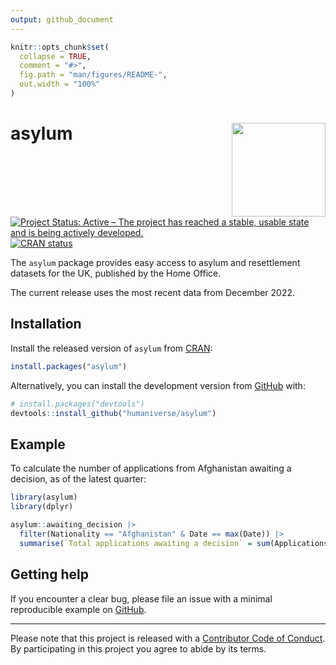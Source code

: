 ```yaml
---
output: github_document
---
```


<!-- README.md is generated from README.Rmd. Please edit that file -->

```r
knitr::opts_chunk$set(
  collapse = TRUE,
  comment = "#>",
  fig.path = "man/figures/README-",
  out.width = "100%"
)
```

# asylum <img src='man/figures/logo.png' align="right" height="150" /></a>

<!-- badges: start -->
[![Project Status: Active – The project has reached a stable, usable state and is being actively developed.](https://www.repostatus.org/badges/latest/active.svg)](https://www.repostatus.org/#active)
[![CRAN status](https://www.r-pkg.org/badges/version/asylum)](https://cran.r-project.org/package=asylum)
<!-- badges: end -->

The `asylum` package provides easy access to asylum and resettlement datasets for the UK, published by the Home Office.

The current release uses the most recent data from December 2022.

## Installation

Install the released version of `asylum` from [CRAN](https://cran.r-project.org/package=asylum):

``` r
install.packages("asylum")
```

Alternatively, you can install the development version from [GitHub](https://github.com/) with:

``` r
# install.packages("devtools")
devtools::install_github("humaniverse/asylum")
```

## Example

To calculate the number of applications from Afghanistan awaiting a decision, as of the latest quarter:

```r
library(asylum)
library(dplyr)

asylum::awaiting_decision |> 
  filter(Nationality == "Afghanistan" & Date == max(Date)) |> 
  summarise(`Total applications awaiting a decision` = sum(Applications))
```

## Getting help

If you encounter a clear bug, please file an issue with a minimal
reproducible example on
[GitHub](https://github.com/humaniverse/asylum/issues).

------------------------------------------------------------------------

Please note that this project is released with a [Contributor Code of
Conduct](https://www.contributor-covenant.org/version/2/0/code_of_conduct/).
By participating in this project you agree to abide by its terms.
